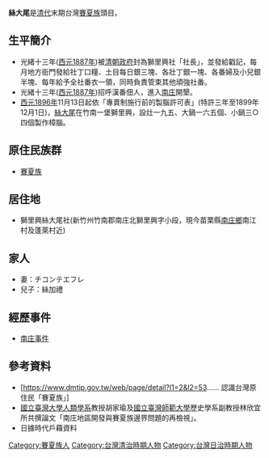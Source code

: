 {{No footnotes|time=2021-04-15T01:41:59+00:00}}
'''絲大尾'''是[[清代|清代]]末期台灣[[賽夏族|賽夏族]]頭目。
== 生平簡介 ==
* 光緒十三年([[1887年|西元1887年]])被[[清朝政府|清朝政府]]封為獅里興社「社長」，並發給戳記，每月地方衙門發給社丁口糧、土目每日銀三塊、各壯丁銀一塊、各番婦及小兒銀半塊、每年給予全社番衣一領，同時負責管束其他頑強社番。
* 光緒十三年([[1887年|西元1887年]])招呼漢番佃人，進入[[南庄|南庄]]開墾。
* [[1896年臺灣|西元1896年]]11月13日起依「專賣制施行前的製腦許可表」(特許三年至1899年12月1日)，[[絲大尾|絲大尾]]在竹南一堡獅里興，設灶一九五、大鍋一六五個、小鍋三○四個製作樟腦。
== 原住民族群 ==
* [[賽夏族|賽夏族]]

== 居住地 ==
* 獅里興絲大尾社(新竹州竹南郡南庄北獅里興字小段，現今苗栗縣[[南庄鄉_(台灣)|南庄鄉]]南江村及蓬萊村近)
== 家人 ==
* 妻：チコンテエフレ
* 兒子：絲加禮
== 經歷事件 ==
* [[南庄事件|南庄事件]]

== 參考資料 ==
* [https://www.dmtip.gov.tw/web/page/detail?l1=2&l2=53...... 認識台灣原住民「賽夏族」]
* [[國立臺灣大學人類學系|國立臺灣大學人類學系]]教授胡家瑜及[[國立臺灣師範大學|國立臺灣師範大學]]歷史學系副教授林欣宜所共撰論文「南庄地區開發與賽夏族邊界問題的再檢視」。
* 日據時代戶藉資料

[[Category:賽夏族人|Category:賽夏族人]]
[[Category:台灣清治時期人物|Category:台灣清治時期人物]]
[[Category:台灣日治時期人物|Category:台灣日治時期人物]]